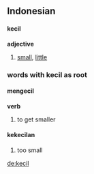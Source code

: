 == Indonesian ==
====kecil====
'''adjective'''
# [[small]], [[little]]

===words with kecil as root===
====mengecil====
'''verb'''
# to get smaller

====kekecilan====
# too small

[[de:kecil]]